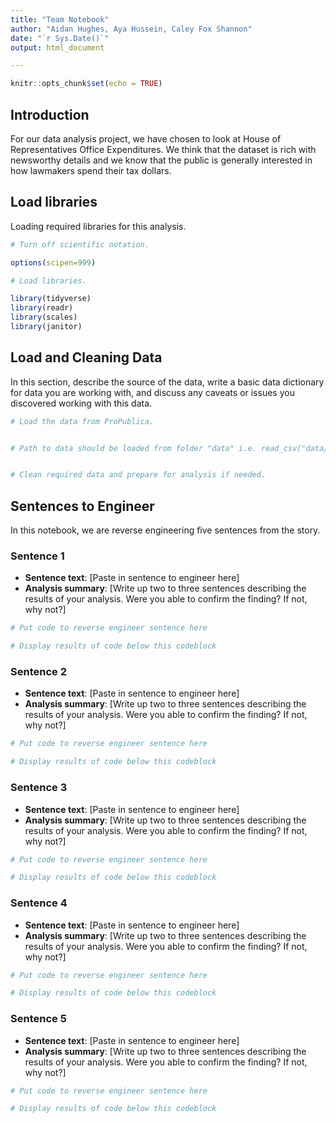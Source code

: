 ```yaml
---
title: "Team Notebook"
author: "Aidan Hughes, Aya Hussein, Caley Fox Shannon"
date: "`r Sys.Date()`"
output: html_document

---
```


```r
knitr::opts_chunk$set(echo = TRUE)
```

## Introduction 

For our data analysis project, we have chosen to look at House of Representatives Office Expenditures. We think that the dataset is rich with newsworthy details and we know that the public is generally interested in how lawmakers spend their tax dollars.


## Load libraries

Loading required libraries for this analysis.

```r

# Turn off scientific notation. 

options(scipen=999)

# Load libraries. 

library(tidyverse)
library(readr)
library(scales)
library(janitor)

```

## Load and Cleaning Data

In this section, describe the source of the data, write a basic data dictionary for data you are working with, and discuss any caveats or issues you discovered working with this data. 

```r

# Load the data from ProPublica.


# Path to data should be loaded from folder "data" i.e. read_csv("data/name_of_data.csv")


# Clean required data and prepare for analysis if needed. 


```

## Sentences to Engineer
In this notebook, we are reverse engineering five sentences from the story.

### Sentence 1

* **Sentence text**: [Paste in sentence to engineer here]
* **Analysis summary**: [Write up two to three sentences describing the results of your analysis.  Were you able to confirm the finding? If not, why not?]

```r
# Put code to reverse engineer sentence here

# Display results of code below this codeblock

```

### Sentence 2

* **Sentence text**: [Paste in sentence to engineer here]
* **Analysis summary**: [Write up two to three sentences describing the results of your analysis.  Were you able to confirm the finding? If not, why not?]

```r
# Put code to reverse engineer sentence here

# Display results of code below this codeblock

```

### Sentence 3

* **Sentence text**: [Paste in sentence to engineer here]
* **Analysis summary**: [Write up two to three sentences describing the results of your analysis.  Were you able to confirm the finding? If not, why not?]

```r
# Put code to reverse engineer sentence here

# Display results of code below this codeblock

```

### Sentence 4

* **Sentence text**: [Paste in sentence to engineer here]
* **Analysis summary**: [Write up two to three sentences describing the results of your analysis.  Were you able to confirm the finding? If not, why not?]

```r
# Put code to reverse engineer sentence here

# Display results of code below this codeblock

```

### Sentence 5

* **Sentence text**: [Paste in sentence to engineer here]
* **Analysis summary**: [Write up two to three sentences describing the results of your analysis.  Were you able to confirm the finding? If not, why not?]

```r
# Put code to reverse engineer sentence here

# Display results of code below this codeblock

```

